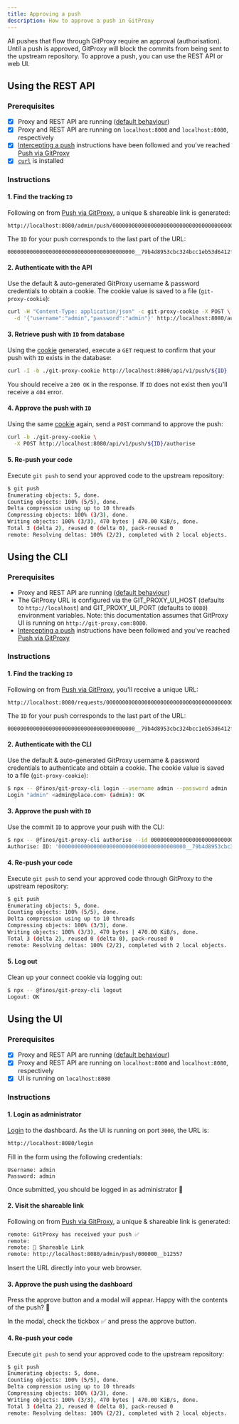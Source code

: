 ```yaml
---
title: Approving a push
description: How to approve a push in GitProxy
---
```


All pushes that flow through GitProxy require an approval (authorisation). Until a push is approved, GitProxy will block the commits from being sent to the upstream repository. To approve a push, you can use the REST API or web UI.

## Using the REST API

### Prerequisites

- [x] Proxy and REST API are running ([default behaviour](https://github.com/finos/git-proxy/blob/main/index.js))
- [x] Proxy and REST API are running on `localhost:8000` and `localhost:8080`, respectively
- [x] [Intercepting a push](/docs/quickstart/intercept) instructions have been followed and you've reached [Push via GitProxy](/docs/quickstart/intercept#push-via-git-proxy)
- [x] [`curl`](https://curl.se/) is installed

### Instructions

#### 1. Find the tracking `ID`

Following on from [Push via GitProxy](/docs/quickstart/intercept#push-via-git-proxy), a unique & shareable link is generated:

```
http://localhost:8080/admin/push/0000000000000000000000000000000000000000__79b4d8953cbc324bcc1eb53d6412ff89666c241f
```

The `ID` for your push corresponds to the last part of the URL:

```
0000000000000000000000000000000000000000__79b4d8953cbc324bcc1eb53d6412ff89666c241f
```

#### 2. Authenticate with the API

Use the default & auto-generated GitProxy username & password credentials to obtain a cookie. The cookie value is saved to a file (`git-proxy-cookie`):

```bash
curl -H "Content-Type: application/json" -c git-proxy-cookie -X POST \
  -d '{"username":"admin","password":"admin"}' http://localhost:8080/auth/login
```

#### 3. Retrieve push with `ID` from database

Using the [cookie](/docs/quickstart/approve#2-authenticate-with-the-api) generated, execute a `GET` request to confirm that your push with `ID` exists in the database:

```bash
curl -I -b ./git-proxy-cookie http://localhost:8080/api/v1/push/${ID}
```

You should receive a `200 OK` in the response. If `ID` does not exist then you'll receive a `404` error.

#### 4. Approve the push with `ID`

Using the same [cookie](/docs/quickstart/approve#2-authenticate-with-the-api) again, send a `POST` command to approve the push:

```bash
curl -b ./git-proxy-cookie \
  -X POST http://localhost:8080/api/v1/push/${ID}/authorise
```

#### 5. Re-push your code

Execute `git push` to send your approved code to the upstream repository:

```bash
$ git push
Enumerating objects: 5, done.
Counting objects: 100% (5/5), done.
Delta compression using up to 10 threads
Compressing objects: 100% (3/3), done.
Writing objects: 100% (3/3), 470 bytes | 470.00 KiB/s, done.
Total 3 (delta 2), reused 0 (delta 0), pack-reused 0
remote: Resolving deltas: 100% (2/2), completed with 2 local objects.
```

## Using the CLI

### Prerequisites

- Proxy and REST API are running ([default behaviour](https://github.com/finos/git-proxy/blob/main/index.js))
- The GitProxy URL is configured via the GIT_PROXY_UI_HOST (defaults to `http://localhost`) and GIT_PROXY_UI_PORT (defaults to `8080`) environment variables. Note: this documentation assumes that GitProxy UI is running on `http://git-proxy.com:8080`.
- [Intercepting a push](/docs/quickstart/intercept) instructions have been followed and you've reached [Push via GitProxy](/docs/quickstart/intercept#push-via-git-proxy)

### Instructions

#### 1. Find the tracking `ID`

Following on from [Push via GitProxy](/docs/quickstart/intercept#push-via-git-proxy), you'll receive a unique URL:

```
http://localhost:8080/requests/0000000000000000000000000000000000000000__79b4d8953cbc324bcc1eb53d6412ff89666c241f
```

The `ID` for your push corresponds to the last part of the URL:

```
0000000000000000000000000000000000000000__79b4d8953cbc324bcc1eb53d6412ff89666c241f
```

#### 2. Authenticate with the CLI

Use the default & auto-generated GitProxy username & password credentials to authenticate and obtain a cookie. The cookie value is saved to a file (`git-proxy-cookie`):

```bash
$ npx -- @finos/git-proxy-cli login --username admin --password admin
Login "admin" <admin@place.com> (admin): OK
```

#### 3. Approve the push with `ID`

Use the commit `ID` to approve your push with the CLI:

```bash
$ npx -- @finos/git-proxy-cli authorise --id 0000000000000000000000000000000000000000__79b4d8953cbc324bcc1eb53d6412ff89666c241f
Authorise: ID: '0000000000000000000000000000000000000000__79b4d8953cbc324bcc1eb53d6412ff89666c241f': OK
```

#### 4. Re-push your code

Execute `git push` to send your approved code through GitProxy to the upstream repository:

```bash
$ git push
Enumerating objects: 5, done.
Counting objects: 100% (5/5), done.
Delta compression using up to 10 threads
Compressing objects: 100% (3/3), done.
Writing objects: 100% (3/3), 470 bytes | 470.00 KiB/s, done.
Total 3 (delta 2), reused 0 (delta 0), pack-reused 0
remote: Resolving deltas: 100% (2/2), completed with 2 local objects.
```

#### 5. Log out

Clean up your connect cookie via logging out:

```bash
$ npx -- @finos/git-proxy-cli logout
Logout: OK
```

## Using the UI

### Prerequisites

- [x] Proxy and REST API are running ([default behaviour](https://github.com/finos/git-proxy/blob/main/index.js))
- [x] Proxy and REST API are running on `localhost:8000` and `localhost:8080`, respectively
- [x] UI is running on `localhost:8080`

### Instructions

#### 1. Login as administrator

[Login](http://localhost:8080/login) to the dashboard. As the UI is running on port `3000`, the URL is:

```bash
http://localhost:8080/login
```

Fill in the form using the following credentials:

```
Username: admin
Password: admin
```

Once submitted, you should be logged in as administrator 💪

#### 2. Visit the shareable link

Following on from [Push via GitProxy](/docs/quickstart/intercept#push-via-git-proxy), a unique & shareable link is generated:

```bash
remote: GitProxy has received your push ✅
remote:
remote: 🔗 Shareable Link
remote: http://localhost:8080/admin/push/000000__b12557
```

Insert the URL directly into your web browser.

#### 3. Approve the push using the dashboard

Press the approve button and a modal will appear. Happy with the contents of the push? 🤗

In the modal, check the tickbox ✅ and press the approve button.

#### 4. Re-push your code

Execute `git push` to send your approved code to the upstream repository:

```bash
$ git push
Enumerating objects: 5, done.
Counting objects: 100% (5/5), done.
Delta compression using up to 10 threads
Compressing objects: 100% (3/3), done.
Writing objects: 100% (3/3), 470 bytes | 470.00 KiB/s, done.
Total 3 (delta 2), reused 0 (delta 0), pack-reused 0
remote: Resolving deltas: 100% (2/2), completed with 2 local objects.
```
